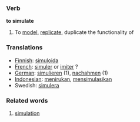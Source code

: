 === Verb ===
'''to simulate'''

# To [[model]], [[replicate]], duplicate the functionality of

=== Translations ===
*[[Finnish]]: [[simuloida]]
*[[French]]: [[simuler]] or [[imiter]] ?
*[[German]]: [[simulieren]] (1), [[nachahmen]] (1)
*[[Indonesian]]: [[tiru|menirukan]], [[simulasi|mensimulasikan]]
*Swedish: [[simulera]]

=== Related words ===
#[[simulation]]